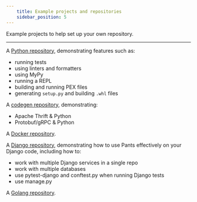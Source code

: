 ```yaml
---
    title: Example projects and repositories
    sidebar_position: 5
---
```


Example projects to help set up your own repository.

---

A [Python repository](https://github.com/pantsbuild/example-python), demonstrating features such as:

- running tests
- using linters and formatters
- using MyPy
- running a REPL
- building and running PEX files
- generating `setup.py` and building `.whl` files

A [codegen repository](https://github.com/pantsbuild/example-codegen), demonstrating:

- Apache Thrift & Python
- Protobuf/gRPC & Python

A [Docker repository](https://github.com/pantsbuild/example-docker).

A [Django repository](https://github.com/pantsbuild/example-django), demonstrating how to use Pants effectively on your Django code, including how to:

- work with multiple Django services in a single repo
- work with multiple databases
- use pytest-django and conftest.py when running Django tests
- use manage.py

A [Golang repository](https://github.com/pantsbuild/example-golang).
